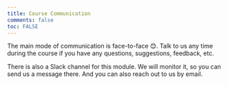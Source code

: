 ```yaml
---
title: Course Communication
comments: false
toc: FALSE
---
```




The main mode of communication is face-to-face 😊. Talk to us any time during the course if you have any questions, suggestions, feedback, etc.

There is also a Slack channel for this module. We will monitor it, so you can send us a message there. And you can also reach out to us by email.


